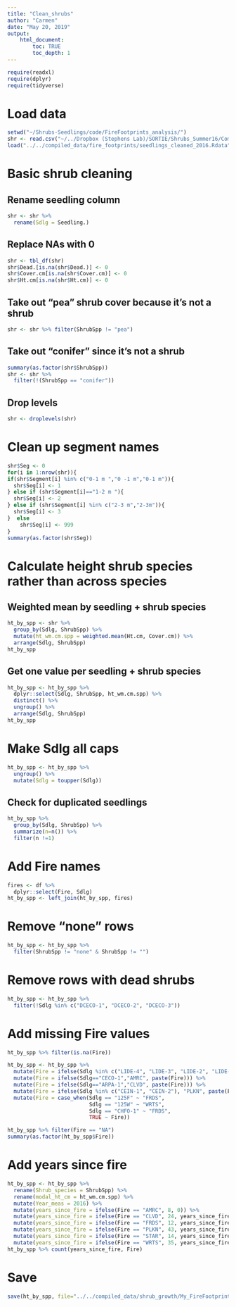 ```yaml
---
title: "Clean_shrubs"
author: "Carmen"
date: "May 20, 2019"
output: 
    html_document:
        toc: TRUE
        toc_depth: 1
---
```


```r
require(readxl)
require(dplyr)
require(tidyverse)
```

# Load data
```r
setwd("~/Shrubs-Seedlings/code/FireFootprints_analysis/")
shr <- read.csv("~/../Dropbox (Stephens Lab)/SORTIE/Shrubs_Summer16/Completed_Data_and_Photos/Master_Compiled_shrubs.csv")
load("../../compiled_data/fire_footprints/seedlings_cleaned_2016.Rdata")
```

# Basic shrub cleaning

## Rename seedling column
```r
shr <- shr %>% 
  rename(Sdlg = Seedling.) 
```
 
## Replace NAs with 0
```r
shr <- tbl_df(shr)
shr$Dead.[is.na(shr$Dead.)] <- 0
shr$Cover.cm[is.na(shr$Cover.cm)] <- 0
shr$Ht.cm[is.na(shr$Ht.cm)] <- 0
```

## Take out "pea" shrub cover because it's not a shrub
```r
shr <- shr %>% filter(ShrubSpp != "pea")
```

## Take out "conifer" since it's not a shrub
```r
summary(as.factor(shr$ShrubSpp))
shr <- shr %>% 
  filter(!(ShrubSpp == "conifer"))
```

## Drop levels
```r
shr <- droplevels(shr)
```

# Clean up segment names
```r
shr$Seg <- 0
for(i in 1:nrow(shr)){
if(shr$Segment[i] %in% c("0-1 m ","0 -1 m","0-1 m")){
  shr$Seg[i] <- 1
} else if (shr$Segment[i]=="1-2 m "){
  shr$Seg[i] <- 2
} else if (shr$Segment[i] %in% c("2-3 m","2-3m")){
  shr$Seg[i] <- 3
}  else
    shr$Seg[i] <- 999
}
summary(as.factor(shr$Seg))
```

# Calculate height shrub species rather than across species

## Weighted mean by seedling + shrub species
```r
ht_by_spp <- shr %>%
  group_by(Sdlg, ShrubSpp) %>% 
  mutate(ht_wm.cm.spp = weighted.mean(Ht.cm, Cover.cm)) %>% 
  arrange(Sdlg, ShrubSpp)
ht_by_spp
```

## Get one value per seedling + shrub species
```r
ht_by_spp <- ht_by_spp %>% 
  dplyr::select(Sdlg, ShrubSpp, ht_wm.cm.spp) %>% 
  distinct() %>% 
  ungroup() %>% 
  arrange(Sdlg, ShrubSpp)
ht_by_spp
```

# Make Sdlg all caps
```r
ht_by_spp <- ht_by_spp %>% 
  ungroup() %>% 
  mutate(Sdlg = toupper(Sdlg))
```

## Check for duplicated seedlings
```r
ht_by_spp %>% 
  group_by(Sdlg, ShrubSpp) %>% 
  summarize(n=n()) %>% 
  filter(n !=1)
```

# Add Fire names
```r
fires <- df %>% 
  dplyr::select(Fire, Sdlg)
ht_by_spp <- left_join(ht_by_spp, fires)
```

# Remove "none" rows
```r
ht_by_spp <- ht_by_spp %>% 
  filter(ShrubSpp != "none" & ShrubSpp != "")
```

# Remove rows with dead shrubs
```r
ht_by_spp <- ht_by_spp %>% 
  filter(!Sdlg %in% c("DCECO-1", "DCECO-2", "DCECO-3"))
```

# Add missing Fire values
```r
ht_by_spp %>% filter(is.na(Fire))
```

```r
ht_by_spp <- ht_by_spp %>% 
  mutate(Fire = ifelse(Sdlg %in% c("LIDE-4", "LIDE-3", "LIDE-2", "LIDE-1"),"AMRC", paste(Fire))) %>% 
  mutate(Fire = ifelse(Sdlg=="CECO-1","AMRC", paste(Fire))) %>% 
  mutate(Fire = ifelse(Sdlg=="ARPA-1","CLVD", paste(Fire))) %>% 
  mutate(Fire = ifelse(Sdlg %in% c("CEIN-1", "CEIN-2"), "PLKN", paste(Fire))) %>% 
  mutate(Fire = case_when(Sdlg == "125F" ~ "FRDS",
                          Sdlg == "125W" ~ "WRTS",
                          Sdlg == "CHFO-1" ~ "FRDS",
                          TRUE ~ Fire))
```

```r
ht_by_spp %>% filter(Fire == "NA")
summary(as.factor(ht_by_spp$Fire))
```

# Add years since fire
```r
ht_by_spp <- ht_by_spp %>% 
  rename(Shrub_species = ShrubSpp) %>% 
  rename(modal_ht_cm = ht_wm.cm.spp) %>% 
  mutate(Year_meas = 2016) %>% 
  mutate(years_since_fire = ifelse(Fire == "AMRC", 8, 0)) %>% 
  mutate(years_since_fire = ifelse(Fire == "CLVD", 24, years_since_fire)) %>% 
  mutate(years_since_fire = ifelse(Fire == "FRDS", 12, years_since_fire)) %>% 
  mutate(years_since_fire = ifelse(Fire == "PLKN", 43, years_since_fire)) %>% 
  mutate(years_since_fire = ifelse(Fire == "STAR", 14, years_since_fire)) %>% 
  mutate(years_since_fire = ifelse(Fire == "WRTS", 35, years_since_fire))
ht_by_spp %>% count(years_since_fire, Fire)
```

# Save
```r
save(ht_by_spp, file="../../compiled_data/shrub_growth/My_FireFootprint_data.Rdata")
```

